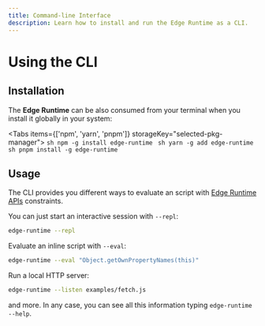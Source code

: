 ```yaml
---
title: Command-line Interface
description: Learn how to install and run the Edge Runtime as a CLI.
---
```



# Using the CLI

## Installation

The **Edge Runtime** can be also consumed from your terminal when you install it globally in your system:

<Tabs items={['npm', 'yarn', 'pnpm']} storageKey="selected-pkg-manager">
  <Tab>
    ```sh
    npm -g install edge-runtime
    ```
  </Tab>
  <Tab>
    ```sh
    yarn -g add edge-runtime
    ```
  </Tab>
  <Tab>
    ```sh
    pnpm install -g edge-runtime
    ```
  </Tab>
</Tabs>

## Usage

The CLI provides you different ways to evaluate an script with [Edge Runtime APIs](/features/available-apis) constraints.

You can just start an interactive session with `--repl`:

```bash
edge-runtime --repl
```

Evaluate an inline script with `--eval`:

```bash
edge-runtime --eval "Object.getOwnPropertyNames(this)"
```

Run a local HTTP server:

```bash
edge-runtime --listen examples/fetch.js
```

and more. In any case, you can see all this information typing `edge-runtime --help`.
